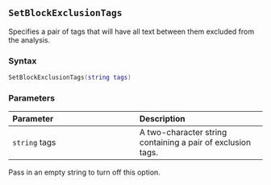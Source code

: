 ::: {.minipage data-latex="{\textwidth}"}
## `SetBlockExclusionTags`

Specifies a pair of tags that will have all text between them excluded from the analysis.

### Syntax {-}

``` .lua
SetBlockExclusionTags(string tags)
```

### Parameters {-}

**Parameter** | **Description**
| :-- | :-- |
| `string` tags | A two-character string containing a pair of exclusion tags. |

:::: {.notesection data-latex=""}
Pass in an empty string to turn off this option.
::::
:::
